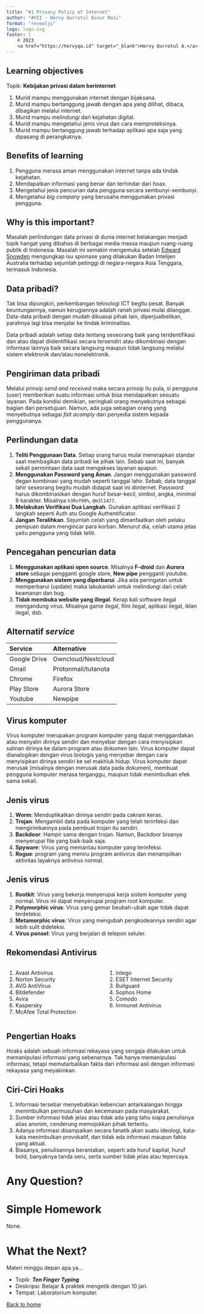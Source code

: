 ```yaml
---
title: "#1 Privacy Policy of Internet"
author: "#VII - Hervy Qurrotul Ainur Rozi"
format: "revealjs"
logo: logo.svg
footer: |
    © 2023
    <a href="https://hervyqa.id" target="_blank">Hervy Qurrotul A.</a>
---
```


## Learning objectives {.smaller}

Topik: **Kebijakan privasi dalam berinternet**

1. Murid mampu menggunakan internet dengan bijaksana.
1. Murid mampu bertanggung jawab dengan apa yang dilihat, dibaca, dibagikan melalui internet.
1. Murid mampu melindungi dari kejahatan digital.
1. Murid mampu mengetahui jenis virus dan cara memproteksinya.
1. Murid mampu bertanggung jawab terhadap aplikasi apa saja yang dipasang di perangkatnya.

## Benefits of learning {.smaller}

1. Pengguna merasa aman menggunakan internet tanpa ada tindak kejahatan.
1. Mendapatkan informasi yang benar dan terhindar dari hoax.
1. Mengetahui jenis pencurian data pengguna secara sembunyi-sembunyi.
1. Mengetahui _big company_ yang berusaha menggunakan privasi pengguna.

## Why is this important? {.smaller}

Masalah perlindungan data privasi di dunia internet belakangan menjadi topik hangat yang dibahas di berbagai media massa maupun ruang-ruang publik di Indonesia. Masalah ini semakin mengemuka setelah [Edward Snowden](https://en.wikipedia.org/wiki/Edward_Snowden) mengungkap isu spionase yang dilakukan Badan Intelijen Australia terhadap sejumlah petinggi di negara-negara Asia Tenggara, termasuk Indonesia.

## Data pribadi? {.smaller}

Tak bisa dipungkiri, perkembangan teknologi ICT begitu pesat. Banyak keuntungannya, namun kerugiannya adalah ranah privasi mulai dilanggar. Data-data pribadi dengan mudah dikuasai pihak lain, diperjualbelikan, parahnya lagi bisa menjalar ke tindak kriminalitas.

Data pribadi adalah setiap data tentang seseorang baik yang teridentifikasi dan atau dapat diidentifikasi secara tersendiri atau dikombinasi dengan informasi lainnya baik secara langsung maupun tidak langsung melalui sistem elektronik dan/atau nonelektronik.

## Pengiriman data pribadi {.smaller}

Melalui prinsip _send and received_ maka secara prinsip itu pula, si pengguna (user) memberikan suatu informasi untuk bisa mendapatkan sesuatu layanan. Pada kondisi demikian, seringkali orang menyebutnya sebagai bagian dari persetujuan. Namun, ada juga sebagian orang yang menyebutnya sebagai _fait acomply_ dari penyedia sistem kepada penggunanya.

## Perlindungan data {.smaller}

1. **Teliti Penggunaan Data**. Setiap orang harus mulai menerapkan standar saat membagikan data pribadi ke pihak lain. Sebab saat ini, banyak sekali permintaan data saat mengakses layanan apapun.
1. **Menggunakan Password yang Aman**. Jangan menggunakan password degan kombinasi yang mudah seperti tanggal lahir. Sebab, data tanggal lahir seseorang begitu mudah didapat saat ini diinternet. Password harus dikombinasikan dengan huruf besar-kecil, simbol, angka, minimal 8 karakter. Misalnya `h3RvY99%`, `@m3l1477`.
1. **Melakukan Verifikasi Dua Langkah**. Gunakan aplikasi verifikasi 2 langkah seperti Auth atu Google Authentificator.
1. **Jangan Teralihkan**. Sejumlah celah yang dimanfaatkan oleh pelaku penipuan dalam mengincar para korban. Menurut dia, celah utama jelas yaitu pengguna yang tidak teliti.

## Pencegahan pencurian data {.smaller}

1. **Menggunakan aplikasi open source**. Misalnya **F-droid** dan **Aurora store** sebagai pengganti google store, **New pipe** pengganti youtube.
1. **Menggunakan sistem yang diperbarui**. Jika ada peringatan untuk memperbarui (update) maka lakukanlah untuk melindungi dari celah keamanan dan bug.
1. **Tidak membuka website yang illegal**. Kerap kali software ilegal mengandung virus. Misalnya game ilegal, film ilegal, aplikasi ilegal, iklan ilegal, dsb.

## Alternatif _service_ {.smaller}

| Service | Alternative |
| :--- | :--- |
| Google Drive | Owncloud/Nextcloud |
| Gmail | Protonmail/tutanota |
| Chrome | Firefox |
| Play Store | Aurora Store |
| Youtube | Newpipe |

## Virus komputer {.smaller}

Virus komputer merupakan program komputer yang dapat menggandakan atau menyalin dirinya sendiri dan menyebar dengan cara menyisipkan salinan dirinya ke dalam program atau dokumen lain. Virus komputer dapat dianalogikan dengan virus biologis yang menyebar dengan cara menyisipkan dirinya sendiri ke sel makhluk hidup. Virus komputer dapat merusak (misalnya dengan merusak data pada dokumen), membuat pengguna komputer merasa terganggu, maupun tidak menimbulkan efek sama sekali.

## Jenis virus {.smaller}

1. **Worm**: Menduplikatkan dirinya sendiri pada cakram keras.
1. **Trojan**: Mengambil data pada komputer yang telah terinfeksi dan mengirimkannya pada pembuat trojan itu sendiri.
1. **Backdoor**: Hampir sama dengan trojan. Namun, Backdoor bisanya menyerupai file yang baik-baik saja.
1. **Spyware**: Virus yang memantau komputer yang terinfeksi.
1. **Rogue**: program yang meniru program antivirus dan menampilkan aktivitas layaknya antivirus normal.

## Jenis virus {.smaller}

1. **Rootkit**: Virus yang bekerja menyerupai kerja sistem komputer yang normal. Virus ini dapat menyerupai program root komputer.
1. **Polymorphic virus**: Virus yang gemar beubah-ubah agar tidak dapat terdeteksi.
1. **Metamorphic virus**: Virus yang mengubah pengkodeannya sendiri agar lebih sulit dideteksi.
1. **Virus ponsel**: Virus yang berjalan di telepon seluler.

## Rekomendasi Antivirus {.smaller}

:::: {.columns}

::: {.column width="50%"}
1. Avast Antivirus
1. Norton Security
1. AVG AntiVirus
1. Bitdefender
1. Avira
1. Kaspersky
1. McAfee Total Protection
:::

::: {.column width="50%"}
1. Intego
1. ESET Internet Security
1. Bullguard
1. Sophos Home
1. Comodo
1. Immunet Antivirus 
:::

::::

## Pengertian Hoaks {.smaller}

Hoaks adalah sebuah informasi rekayasa yang sengaja dilakukan untuk memanipulasi informasi yang sebenarnya. Tak hanya memanipulasi informasi, tetapi memutarbalikan fakta dari informasi asli dengan informasi rekayasa yang meyakinkan.

## Ciri-Ciri Hoaks {.smaller}

1. Informasi tersebar menyebabkan kebencian antarkalangan hingga menimbulkan permusuhan dan kecemasan pada masyarakat.
1. Sumber informasi tidak jelas atau tidak ada yang tahu siapa penulisnya alias anonim, cenderung memojokkan pihak tertentu.
1. Adanya informasi disampaikan secara fanatik akan suatu ideologi, kata-kata menimbulkan provokatif, dan tidak ada informasi maupun fakta yang aktual.
1. Biasanya, penulisannya berantakan, seperti ada huruf kapital, huruf bold, banyaknya tanda seru, serta sumber tidak jelas atau tepercaya.

# Any Question? {background-color="rgb(10, 132, 81)"}

# Simple Homework

None.

# What the Next?

Materi minggu depan apa ya...

* Topik: _**Ten Finger Typing**_
* Deskripsi: Belajar & praktek mengetik dengan 10 jari.
* Tempat: Laboratorium komputer.

[Back to home](/)

